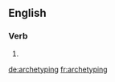 ==English==

===Verb===
{{head|en|present participle}}

# {{present participle of|archetype|lang=en}}

[[de:archetyping]]
[[fr:archetyping]]